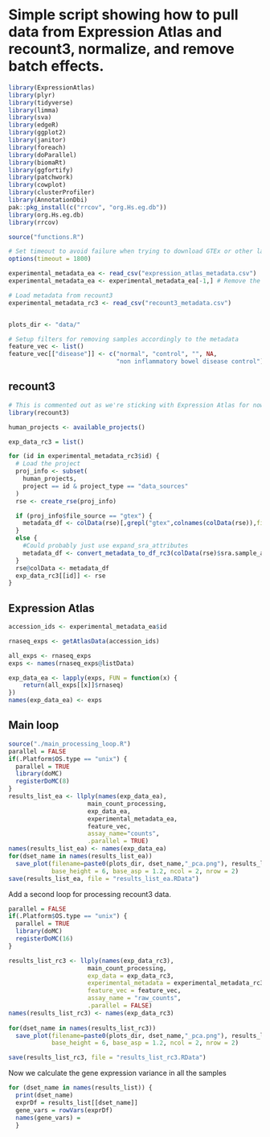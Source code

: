 # Simple script showing how to pull data from Expression Atlas and recount3, normalize, and remove batch effects.

```r
library(ExpressionAtlas)
library(plyr)
library(tidyverse)
library(limma)
library(sva)
library(edgeR)
library(ggplot2)
library(janitor)
library(foreach)
library(doParallel)
library(biomaRt)
library(ggfortify)
library(patchwork)
library(cowplot)
library(clusterProfiler)
library(AnnotationDbi)
pak::pkg_install(c("rrcov", "org.Hs.eg.db"))
library(org.Hs.eg.db)
library(rrcov)

source("functions.R")

# Set timeout to avoid failure when trying to download GTEx or other large datasets
options(timeout = 1800)
```

```r
experimental_metadata_ea <- read_csv("expression_atlas_metadata.csv")
experimental_metadata_ea <- experimental_metadata_ea[-1,] # Remove the top row (GTEx) to lower the time cost when testing

# Load metadata from recount3
experimental_metadata_rc3 <- read_csv("recount3_metadata.csv")


plots_dir <- "data/"

# Setup filters for removing samples accordingly to the metadata
feature_vec <- list()
feature_vec[["disease"]] <- c("normal", "control", "", NA, 
                              "non inflammatory bowel disease control")
```


## recount3
```r
# This is commented out as we're sticking with Expression Atlas for now.
library(recount3)

human_projects <- available_projects()

exp_data_rc3 = list()

for (id in experimental_metadata_rc3$id) {
  # Load the project
  proj_info <- subset(
    human_projects,
    project == id & project_type == "data_sources"
  )
  rse <- create_rse(proj_info)

  if (proj_info$file_source == "gtex") {
    metadata_df <- colData(rse)[,grepl("gtex",colnames(colData(rse)),fixed=TRUE)]
  }
  else {
    #Could probably just use expand_sra_attributes
    metadata_df <- convert_metadata_to_df_rc3(colData(rse)$sra.sample_attributes)
  }
  rse@colData <- metadata_df
  exp_data_rc3[[id]] <- rse
}
```

## Expression Atlas

```r
accession_ids <- experimental_metadata_ea$id

rnaseq_exps <- getAtlasData(accession_ids)

all_exps <- rnaseq_exps
exps <- names(rnaseq_exps@listData)

exp_data_ea <- lapply(exps, FUN = function(x) {
    return(all_exps[[x]]$rnaseq)
})
names(exp_data_ea) <- exps
```



## Main loop
```r
source("./main_processing_loop.R")
parallel = FALSE
if(.Platform$OS.type == "unix") {
  parallel = TRUE
  library(doMC)
  registerDoMC(8)
} 
results_list_ea <- llply(names(exp_data_ea), 
                      main_count_processing, 
                      exp_data_ea, 
                      experimental_metadata_ea, 
                      feature_vec,
                      assay_name="counts", 
                      .parallel = TRUE)  
names(results_list_ea) <- names(exp_data_ea)
for(dset_name in names(results_list_ea)) 
  save_plot(filename=paste0(plots_dir, dset_name,"_pca.png"), results_list_ea[[dset_name]]$plotPanel, 
            base_height = 6, base_asp = 1.2, ncol = 2, nrow = 2)
save(results_list_ea, file = "results_list_ea.RData")
```

Add a second loop for processing recount3 data.
```r
parallel = FALSE
if(.Platform$OS.type == "unix") {
  parallel = TRUE
  library(doMC)
  registerDoMC(16)
} 

results_list_rc3 <- llply(names(exp_data_rc3), 
                      main_count_processing,  
                      exp_data = exp_data_rc3, 
                      experimental_metadata = experimental_metadata_rc3, 
                      feature_vec = feature_vec,
                      assay_name = "raw_counts", 
                      .parallel = FALSE)  
names(results_list_rc3) <- names(exp_data_rc3)
                    
for(dset_name in names(results_list_rc3)) 
  save_plot(filename=paste0(plots_dir, dset_name,"_pca.png"), results_list_rc3[[dset_name]]$plotPanel, 
            base_height = 6, base_asp = 1.2, ncol = 2, nrow = 2)

save(results_list_rc3, file = "results_list_rc3.RData")
```

Now we calculate the gene expression variance in all the samples

```r

for (dset_name in names(results_list)) {
  print(dset_name)
  exprDf = results_list[[dset_name]]
  gene_vars = rowVars(exprDf)
  names(gene_vars) = 
  }
```

